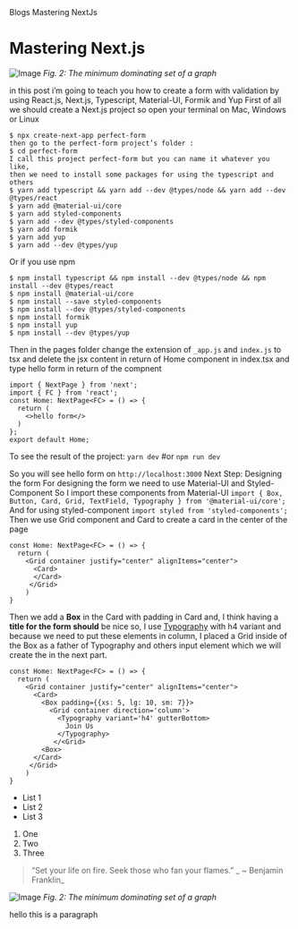 
<Meta title="My First Blog | AttaboyAbhilash" />

<Breadcrumb className={styles.blog_heading2}>
    <Breadcrumb.Item>
        <Link href="/blogs">
            <a>Blogs</a>
        </Link>
    </Breadcrumb.Item>
    <Breadcrumb.Item>Mastering NextJs</Breadcrumb.Item>
</Breadcrumb>

<div className={styles.blog_details}>

# Mastering Next.js

![Image](https://cdn.pixabay.com/photo/2015/02/24/15/41/wolf-647528__340.jpg)
_Fig. 2: The minimum dominating set of a graph_

<BlogMetaData date="March 08, 2020" readMin="7 min read" />

in this post i’m going to teach you how to create a form with validation by using React.js, Next.js, Typescript, Material-UI, Formik and Yup
First of all we should create a Next.js project so open your terminal on Mac, Windows or Linux

```
$ npx create-next-app perfect-form
then go to the perfect-form project’s folder :
$ cd perfect-form
I call this project perfect-form but you can name it whatever you like,
then we need to install some packages for using the typescript and others
$ yarn add typescript && yarn add --dev @types/node && yarn add --dev @types/react
$ yarn add @material-ui/core
$ yarn add styled-components
$ yarn add --dev @types/styled-components
$ yarn add formik
$ yarn add yup
$ yarn add --dev @types/yup
```

Or if you use npm

```
$ npm install typescript && npm install --dev @types/node && npm install --dev @types/react
$ npm install @material-ui/core
$ npm install --save styled-components
$ npm install --dev @types/styled-components
$ npm install formik
$ npm install yup
$ npm install --dev @types/yup
```

Then in the pages folder change the extension of `_app.js` and `index.js` to tsx and delete the jsx content in return of Home component in index.tsx and type hello form in return of the compnent

```
import { NextPage } from 'next';
import { FC } from 'react';
const Home: NextPage<FC> = () => {
  return (
    <>hello form</>
  )
};
export default Home;
```

To see the result of the project:
`yarn dev`
#or
`npm run dev`

So you will see hello form on `http://localhost:3000`
Next Step: Designing the form
For designing the form we need to use Material-UI and Styled-Component
So I import these components from Material-UI
`import { Box, Button, Card, Grid, TextField, Typography } from '@material-ui/core';`
And for using styled-component
`import styled from 'styled-components';`
Then we use Grid component and Card to create a card in the center of the page

```
const Home: NextPage<FC> = () => {
  return (
    <Grid container justify="center" alignItems="center">
      <Card>
      </Card>
     </Grid>
    )
}
```

Then we add a **Box** in the Card with padding in Card and, I think having a **title for the form should** be nice so, I use [Typography]("https://myways.in") with h4 variant and because we need to put these elements in column, I placed a Grid inside of the Box as a father of Typography and others input element which we will create the in the next part.

```
const Home: NextPage<FC> = () => {
  return (
    <Grid container justify="center" alignItems="center">
      <Card>
        <Box padding={{xs: 5, lg: 10, sm: 7}}>
          <Grid container direction='column'>
            <Typography variant='h4' gutterBottom>
              Join Us
            </Typography>
           </<Grid>
        <Box>
      </Card>
     </Grid>
    )
}
```

-   List 1
-   List 2
-   List 3

1. One
2. Two
3. Three

> “Set your life on fire. Seek those who fan your flames.”
> _ ~ Benjamin Franklin_

![Image](https://cdn.pixabay.com/photo/2015/02/24/15/41/wolf-647528__340.jpg)
_Fig. 2: The minimum dominating set of a graph_

hello this is a paragraph

<div className={styles.tags}>
    <Tags tags={["New Blog", "Welcome Blog", "Get to Know It"]} />
</div>

</div>
